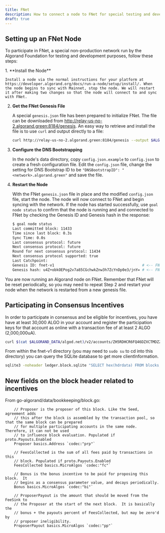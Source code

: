 ```yaml
---
title: FNet
description: How to connect a node to FNet for special testing and development purposes.
draft: true
---
```



## Setting up an FNet Node

To participate in FNet, a special non-production network run by the Algorand Foundation for testing and development purposes, follow these steps:

<Steps>
1. **Install the Node**

    Install a node via the normal instructions for your platform at https://developer.algorand.org/docs/run-a-node/setup/install/. When the node begins to sync with Mainnet, stop the node. We will restart it after making two changes so that the node will connect to and sync with FNet.

2. **Get the FNet Genesis File**

   A special `genesis.json` file has been prepared to initialize FNet. The file can be downloaded from http://relay-us-no-2.algorand.green:8184/genesis. An easy way to retrieve and install the file is to use `curl` and output directly to a file:

   ```bash showLineNumbers=false
   curl http://relay-us-no-2.algorand.green:8184/genesis --output $ALGORAND_DATA/genesis.json
   ```

3. **Configure the DNS Bootstrapping**

   In the node's data directory, copy `config.json.example` to `config.json` to create a fresh configuration file. Edit the `config.json` file, change the setting for DNS Bootstrap ID to be `"DNSBootstrapID": "<network>.algorand.green"` and save the file.

4. **Restart the Node**

   With the FNet `genesis.json` file in place and the modified `config.json` file, start the node. The node will now connect to FNet and begin syncing with the network. If the node has started successfully, use `goal node status` to confirm that the node is running and and connected to FNet by checking the Genesis ID and Genesis hash in the response:

   ```bash showLineNumbers=false
   $ goal node status
   Last committed block: 11433
   Time since last block: 0.3s
   Sync Time: 0.0s
   Last consensus protocol: future
   Next consensus protocol: future
   Round for next consensus protocol: 11434
   Next consensus protocol supported: true
   Last Catchpoint:
   Genesis ID: fnet-v1                                        # <-- FNet ID
   Genesis hash: u4Z+obkOEPog2v7a85CGchwkZnw3h7ZcYnDp0e3/jnY= # <-- FNet hash
   ```

</Steps>

You are now running an Algorand node on FNet. Remember that FNet will be reset periodically, so you may need to repeat Step 2 and restart your node when the network is restarted from a new genesis file.

## Participating in Consensus Incentives

In order to participate in consensus and be eligible for incentives, you have have at least 30,000 ALGO in your account and register the participation keys for that account as online with a transaction fee of at least 2 ALGO (2,000,000uA).

```bash
curl $(cat $ALGORAND_DATA/algod.net)/v2/accounts/ZH5RDHCR6FQ46DZXCTMDZZBWPQ4JVFMCZCRLV6QK4EMC5LEJ6NKLU6XR24 -H "X-Algo-API-Token: $ALGOD_TOKEN" | jq
```

From within the fnet-v1 directory (you may need to `sudo su` to cd into this directory) you can query the SQLite database to get more clientInformation.

```bash
sqlite3 -noheader ledger.block.sqlite "SELECT hex(hdrdata) FROM blocks;" | tr -d '\n' | xxd -p -r | msgpacktool -d -strict | jq -r '."prp:b64" // empty' | sort | uniq -c | sort -nr | while read num addr; do printf "%5d %s\n" "$num" "$(echo $addr | base64 -d | base32)"; done
```

## New fields on the block header related to incentives

From go-algorand/data/bookkeeping/block.go:

    	// Proposer is the proposer of this block. Like the Seed, agreement adds
    	// this after the block is assembled by the transaction pool, so that the same block can be prepared
    	// for multiple participating accounts in the same node. Therefore, it can not be used
    	// to influence block evaluation. Populated if proto.Payouts.Enabled
    	Proposer basics.Address `codec:"prp"`

    	// FeesCollected is the sum of all fees paid by transactions in this
    	// block. Populated if proto.Payouts.Enabled
    	FeesCollected basics.MicroAlgos `codec:"fc"`

    	// Bonus is the bonus incentive to be paid for proposing this block.  It
    	// begins as a consensus parameter value, and decays periodically.
    	Bonus basics.MicroAlgos `codec:"bi"`

    	// ProposerPayout is the amount that should be moved from the FeeSink to
    	// the Proposer at the start of the next block.  It is basically the
    	// bonus + the payouts percent of FeesCollected, but may be zero'd by
    	// proposer ineligibility.
    	ProposerPayout basics.MicroAlgos `codec:"pp"`
